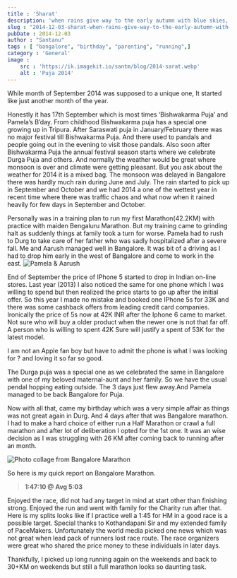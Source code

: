 ```yaml
---
title : 'Sharat'  
description: 'when rains give way to the early autumn with blue skies, mid-August to mid-October'
slug : "2014-12-03-sharat-when-rains-give-way-to-the-early-autumn-with-blue-skies-mid-august-to-mid-october"
pubDate : 2014-12-03
author : "Santanu"
tags : [ "bangalore", "birthday", "parenting", "running",]
category : 'General'
image : 
    src : 'https://ik.imagekit.io/santm/blog/2014-sarat.webp'
    alt : 'Puja 2014'
---
```


While month of September 2014 was supposed to a unique one, It started like just another month of the year.

Honestly it has 17th September which is most times ‘Bishwakarma Puja’ and Pamela’s B’day. From childhood Bishwakarma puja has a special one growing up in Tripura. After Saraswati puja in January/February there was no major festival till Bishwakarma Puja. And there used to pandals and people going out in the evening to visit those pandals. Also soon after Bishwakarma Puja the annual festival season starts where we celebrate Durga Puja and others. And normally the weather would be great where monsoon is over and climate were getting pleasant. 
But you ask about the weather for 2014 it is a mixed bag. The monsoon was delayed in Bangalore there was hardly much rain during June and July. The rain started to pick up in September and October and we had 2014 a one of the wettest year in recent time where there was traffic chaos and what now when it rained heavily for few days in September and October.  

Personally was in a training plan to run my first Marathon(42.2KM) with practice with maiden Bengaluru Marathon. But my training came to grinding halt as suddenly things at family took a turn for worse. Pamela had to rush to Durg to take care of her father who was sadly hospitalized after a severe fall. Me and Aarush managed well in Bangalore. It was bit of a driving as I had to drop him early in the west of Bangalore and come to work in the east. 
<Image src={puja} alt="Pamela & Aarush"/>

End of September the price of IPhone 5 started to drop in Indian on-line stores. Last year (2013) I also noticed the same for one phone which I was willing to spend but then realized the price starts to go up after the initial offer. So this year I made no mistake and booked one IPhone 5s for 33K and there was some cashback offers from leading credit card companies. Ironically the price of 5s now at 42K INR after the Iphone 6 came to market. Not sure who will buy a older product when the newer one is not that far off. A person who is willing to spent 42K Sure will justify a spent of 53K for the latest model. 

I am not an Apple fan boy but have to admit the phone is what I was looking for ? and loving it so far so good.

The Durga puja was a special one as we celebrated the same in Bangalore with one of my beloved maternal-aunt and her family. So we have the usual pendal hopping eating outside. The 3 days just flew away.And Pamela managed to be back Bangalore for Puja.

Now with all that, came my birthday which was a very simple affair as things was not great again in Durg. And 4 days after that was Bangalore marathon. I had to make a hard choice of either run a Half Marathon or crawl a full marathon and after lot of deliberation I opted for the 1st one. It was an wise decision as I was struggling with 26 KM after coming back to running after an month.


<Image src={bangalore_marathon} alt="Photo collage from Bangalore Marathon"/>

So here is my quick report on Bangalore Marathon.

>**1:47:10 @ Avg 5:03**

Enjoyed the race, did not had any target in mind at start other than finishing strong. Enjoyed the run and went with family for the Charity run after that. Here is my splits looks like if I practice well a 1:45 for HM in a good race is a possible target. Special thanks to Kothandapani Sir and my extended family of PaceMakers. Unfortunately the world media picked one news which was not great when lead pack of runners lost race route. The race organizers were great who shared the price money to these individuals in later days.

Thankfully, I picked up long running again on the weekends and back to 30+KM on weekends but still a full marathon looks so daunting task.  